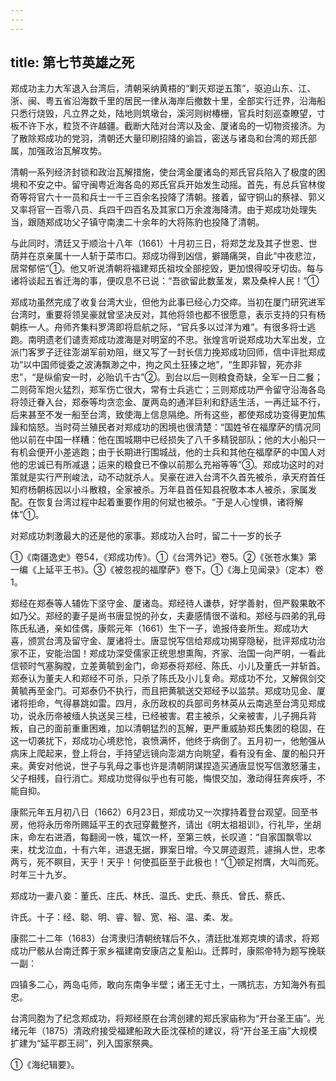 ```yaml
---
---
---
```

title: 第七节英雄之死
---



郑成功主力大军退入台湾后，清朝采纳黄梧的“剿灭郑逆五策”，驱迫山东、江、浙、闽、粤五省沿海数千里的居民一律从海岸后撤数十里，全部实行迁界，沿海船只悉行烧毁，凡立界之处，陆地则筑墩台，溪河则树椿栅，官兵时刻巡查瞭望，寸板不许下水，粒货不许越疆。截断大陆对台湾以及金、厦诸岛的一切物资接济。为了散除郑成功的党羽，清朝还大量印刷招降的谕旨，密送与诸岛和台湾的郑氏部属，加强政治瓦解攻势。

清朝一系列经济封锁和政治瓦解措施，使台湾金厦诸岛的郑氏官兵陷入了极度的困境和不安之中。留守闽粤近海各岛的郑氏官兵开始发生动摇。首先，有总兵官林俊奇等将官六十一员和兵士一千三百余名投降了清朝。接着，留守铜山的蔡禄、郭义又率将官一百零八员、兵四千四百名及其家口万余渡海降清。由于郑成功处理失当，跟随郑成功父子镇守南澳二十余年的大将陈豹也投降了清朝。

与此同时，清廷又于顺治十八年（1661）十月初三日，将郑芝龙及其子世恩、世荫并在京亲属十一人斩于菜市口。郑成功得到凶信，擗踊痛哭，自此“中夜悲泣，居常郁悒”①。他又听说清朝将福建郑氏祖坟全部挖毁，更加恨得咬牙切齿。每与诸将谈起五省迁海的事，便叹息不已说：“吾欲留此数茎发，累及桑梓人民！”①

郑成功虽然完成了收复台湾大业，但他为此事已经心力交瘁。当初在厦门研究进军台湾时，重要将领吴豪就曾坚决反对，其他将领也都不很愿意，表示支持的只有杨朝栋一人。舟师齐集料罗湾即将启航之际，“官兵多以过洋为难”。有很多将士逃跑。南明遗老们谴责郑成功渡海是对明室的不忠。张煌言听说郑成功大军出发，立派门客罗子迂往澎湖军前劝阻，继又写了一封长信力挽郑成功回师，信中评批郑成功“以中国师徙委之波涛飘渺之中，拘之风土狂獉之地”，“生即非智，死亦非忠”，“是纵偷安一时，必贻讥千古”②。到台以后一则粮食奇缺，全军一日二餐；二则荷军炮火猛烈，郑军伤亡很大，常有士兵逃亡；三则郑成功严令留守沿海各岛将领迁眷入台，郑泰等均贪恋金、厦两岛的通洋巨利和舒适生活，一再迁延不行，后来甚至不发一船至台湾，致使海上信息隔绝。所有这些，都使郑成功变得更加焦躁和恼怒。当时荷兰殖民者对郑成功的困境也很清楚：“国姓爷在福摩萨的情况同他以前在中国一样糟：他在围城期中已经损失了八千多精锐部队；他的大小船只一有机会便开小差逃跑；由于长期进行围城战，他的士兵和其他在福摩萨的中国人对他的忠诚已有所减退；运来的粮食已不像以前那么充裕等等”③。郑成功这时的对策就是实行严刑峻法，动不动就杀人。吴豪在进入台湾不久首先被杀，承天府首任知府杨朝栋因以小斗散粮，全家被杀。万年县首任知县祝敬本本人被杀，家属发配。在恢复台湾过程中起着重要作用的何斌也被杀。“于是人心惶惧，诸将解体”①。

对郑成功刺激最大的还是他的家事。郑成功入台时，留二十一岁的长子

①《南疆逸史》卷54，《郑成功传》。①《台湾外记》卷5。②《张苍水集》第一编《上延平王书》。③《被忽视的福摩萨》卷下。①《海上见闻录》（定本）卷1。

郑经在郑泰等人辅佐下坚守金、厦诸岛。郑经待人谦恭，好学善射，但严毅果敢不如乃父。郑经的妻子是尚书唐显悦的孙女，夫妻感情很不谐和。郑经与四弟的乳母陈氏私通，亲如佳偶，康熙元年（1661）生下一子，诡报侍妾所生。郑成功大喜，颁赏台湾及留守金、厦诸将士。唐显悦写信给郑成功揭穿隐秘，批评郑成功治家不正，安能治国！郑成功深受儒家正统思想熏陶，齐家、治国一向严明，一看此信顿时气塞胸膛，立差黄毓到金门，命郑泰将郑经、陈氏、小儿及董氏一并斩首。郑泰认为董夫人和郑经不可杀，只杀了陈氏及小儿复命。郑成功不允，又解佩剑交黄毓再至金门。可郑泰仍不执行，而且把黄毓送交郑经予以监禁。郑成功见金、厦诸将拒命，气得暴跳如雷。四月，永历政权的兵部司务林英从云南逃至台湾见郑成功，说永历帝被缅人执送吴三桂，已经被害。君主被杀，父亲被害，儿子拥兵背叛，自己的面前重重困难，加以清朝猛烈的瓦解，更严重威胁郑氏集团的稳固，在这一切袭扰下，郑成功心境悲怆，哀愤满怀，他终于病倒了。五月初一，他勉强从病床上爬起来，登上将台，手持望远镜向澎湖方向眺望，看有没有金、厦的船只开来。黄安对他说，世子与乳母之事也许是清朝阴谋捏造买通唐显悦写信激怒藩主，父子相残，自行消亡。郑成功觉得似乎也有可能，悔恨交加，激动得狂奔疾呼，不能自抑。

康熙元年五月初八日（1662）6月23日，郑成功又一次撑持着登台观望。回至书房，他将永历帝所赐延平王的衣冠穿戴整齐，请出《明太祖祖训》，行礼毕，坐胡床，命左右进酒，每翻阅一帙，辄饮一杯，至第三帙，长叹道：“自家国飘零以来，枕戈泣血，十有六年，进退无据，罪案日增。今又屏迹遐荒，遽捐人世，忠孝两亏，死不瞑目，天乎！天乎！何使孤臣至于此极也！”①顿足拊膺，大叫而死。时年三十九岁。

郑成功一妻八妾：董氏、庄氏、林氏、温氏、史氏、蔡氏、曾氏、蔡氏、

许氏。十子：经、聪、明、睿、智、宽、裕、温、柔、发。

康熙二十二年（1683）台湾隶归清朝统辖后不久，清廷批准郑克塽的请求，将郑成功尸骸从台南迁葬于家乡福建南安康店之复船山。迁葬时，康熙帝特为题写挽联一副：

四镇多二心，两岛屯师，敢向东南争半壁；诸王无寸土，一隅抗志，方知海外有孤忠。

台湾同胞为了纪念郑成功，将郑经原在台湾创建的郑氏家庙称为“开台圣王庙”。光绪元年（1875）清政府接受福建船政大臣沈葆桢的建议，将“开台圣王庙”大规模扩建为“延平郡王祠”，列入国家祭典。

①《海纪辑要》。